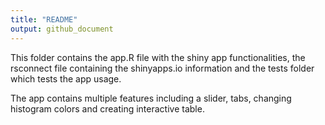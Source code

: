 ```yaml
---
title: "README"
output: github_document
---
```


This folder contains the app.R file with the shiny app functionalities, the rsconnect file containing the shinyapps.io information and the tests folder which tests the app usage.

The app contains multiple features including a slider, tabs, changing histogram colors and creating interactive table. 